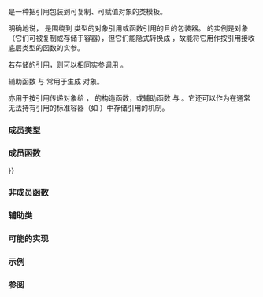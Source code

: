 {{cpp/title|reference_wrapper}}
{{cpp/utility/functional/reference_wrapper/navbar}}
{{dcl begin}}
{{dcl header|functional}}
{{dcl|since=c++11|
template&lt; class T &gt;
class reference_wrapper;
}}
{{dcl end}}

{{tt|std::reference_wrapper}} 是一种把引用包装到可复制、可赋值对象的类模板。

明确地说，{{tt|std::reference_wrapper}} 是围绕到 {{tt|T}} 类型的对象引用或函数引用的{{named req|CopyConstructible}}且{{named req|CopyAssignable}}的包装器。{{tt|std::reference_wrapper}} 的实例是对象（它们可被复制或存储于容器），但它们能隐式转换成 {{c|T&amp;}}，故能将它用作按引用接收底层类型的函数的实参。

若存储的引用{{named req|Callable}}，则可以相同实参调用 {{tt|std::reference_wrapper}}。

辅助函数 {{lc|std::ref}} 与 {{lc|std::cref}} 常用于生成 {{tt|std::reference_wrapper}} 对象。

{{tt|std::reference_wrapper}} 亦用于按引用传递对象给 {{lc|std::bind}}，{{lc|std::thread}} 的构造函数，或辅助函数 {{lc|std::make_pair}} 与 {{lc|std::make_tuple}}。它还可以作为在通常无法持有引用的标准容器（如 {{lc|std::vector}}）中存储引用的机制。

{{rrev|since=c++17|
保证 {{tt|std::reference_wrapper}} 为{{named req|TriviallyCopyable}}。
}}

{{rrev|since=c++20|
{{tt|T}} 可为不完整类型。
}}

===成员类型===
{{dsc begin}}
{{dsc hitem|类型|定义}}
{{dsc|{{tt|type}}|{{tt|T}}}}
{{dsc|{{tt|result_type}}{{mark life|deprecated=c++17|removed=c++20}}|br=yes|若 {{tt|T}} 为函数则为 {{tt|T}} 的返回类型。否则不定义。}}
{{dsc|{{tt|argument_type}}{{mark life|deprecated=c++17|removed=c++20}}|br=yes|
* 若 {{tt|T}} 为接受一个 {{tt|A1}} 类型实参的函数或函数指针，则 {{tt|argument_type}} 为 {{tt|A1}}&lt;br&gt;
* 若 {{tt|T}} 是不接收实参的指向类 {{tt|T0}} 成员函数的指针，则 {{tt|argument_type}} 为 {{c/core|T0*}}，可能有 cv 限定&lt;br&gt;
* 若 {{tt|T}} 是拥有成员类型 {{c/core|T::argument_type}} 的类类型，则 {{tt|argument_type}} 为其别名}}
{{dsc|{{tt|first_argument_type}}&lt;br&gt;{{mark life|deprecated=c++17|removed=c++20}}|br=yes|
* 若 {{tt|T}} 是接收两个 {{tt|A1}} 与 {{tt|A2}} 类型实参的函数或函数指针，则 {{tt|first_argument_type}} 为 {{tt|A1}}&lt;br&gt;
* 若 {{tt|T}} 是接收一个实参的指向类 {{tt|T0}} 的成员函数的指针，则 {{tt|first_argument_type}} 为 {{c/core|T0*}}，可能有 cv 限定&lt;br&gt;
* 若 {{tt|T}} 是拥有成员类型 {{c/core|T::first_argument_type}} 的类类型，则 {{tt|first_argument_type}} 为其别名
}}
{{dsc|{{tt|second_argument_type}}&lt;br&gt;{{mark life|deprecated=c++17|removed=c++20}}|br=yes|
* 若 {{tt|T}} 是接收两个 {{tt|A1}} 与 {{tt|A2}} 类型实参的函数或函数指针，则 {{tt|second_argument_type}} 为 {{tt|A2}}&lt;br&gt;
* 若 {{tt|T}} 是接收一个 {{tt|A1}} 类型实参的指向类 {{tt|T0}} 成员函数的指针，则 {{tt|second_argument_type}} 为 {{tt|A1}}，可有 cv 限定&lt;br&gt;
* 若 {{tt|T}} 是拥有成员类型 {{c/core|T::second_argument_type}} 的类类型，则 {{tt|second_argument_type}} 为其别名}}
{{dsc end}}

===成员函数===
{{dsc begin}}
{{dsc inc|cpp/utility/functional/reference_wrapper/dsc constructor}}
{{dsc inc|cpp/utility/functional/reference_wrapper/dsc operator{{=}}}}
{{dsc inc|cpp/utility/functional/reference_wrapper/dsc get}}
{{dsc inc|cpp/utility/functional/reference_wrapper/dsc operator()}}
{{dsc end}}

===非成员函数===
{{dsc begin}}
{{dsc inc|cpp/utility/functional/reference_wrapper/dsc operator_cmp}}
{{dsc end}}

==={{rl|deduction guides|推导指引}}{{mark since c++17}}===

===辅助类===
{{dsc begin}}
{{dsc inc|cpp/utility/functional/reference_wrapper/dsc basic_common_reference}}
{{dsc end}}

===可能的实现===
{{eq fun
|1=
namespace detail
{
    template&lt;class T&gt; constexpr T&amp; FUN(T&amp; t) noexcept { return t; }
    template&lt;class T&gt; void FUN(T&amp;&amp;) = delete;
}

template&lt;class T&gt;
class reference_wrapper
{
public:
    // 类型
    using type = T;

    // construct/copy/destroy
    template&lt;class U, class = decltype(
        detail::FUN&lt;T&gt;(std::declval&lt;U&gt;()),
        std::enable_if_t&lt;!std::is_same_v&lt;reference_wrapper, std::remove_cvref_t&lt;U&gt;&gt;&gt;()
    )&gt;
    constexpr reference_wrapper(U&amp;&amp; u)
        noexcept(noexcept(detail::FUN&lt;T&gt;(std::forward&lt;U&gt;(u))))
        : _ptr(std::addressof(detail::FUN&lt;T&gt;(std::forward&lt;U&gt;(u)))) {}

    reference_wrapper(const reference_wrapper&amp;) noexcept = default;
 
    // 赋值
    reference_wrapper&amp; operator=(const reference_wrapper&amp; x) noexcept = default;
 
    // 访问
    constexpr operator T&amp; () const noexcept { return *_ptr; }
    constexpr T&amp; get() const noexcept { return *_ptr; }

    template&lt;class... ArgTypes&gt;
    constexpr std::invoke_result_t&lt;T&amp;, ArgTypes...&gt;
        operator() (ArgTypes&amp;&amp;... args ) const
            noexcept(std::is_nothrow_invocable_v&lt;T&amp;, ArgTypes...&gt;)
    {
        return std::invoke(get(), std::forward&lt;ArgTypes&gt;(args)...);
    }
 
private:
    T* _ptr;
};

// 推导指引
template&lt;class T&gt;
reference_wrapper(T&amp;) -&gt; reference_wrapper&lt;T&gt;;
}}

===示例===
{{example
|演示将 {{tt|std::reference_wrapper}} 作为引用的容器使用，这令使用多重索引访问同一容器称为可能。
|code=
#include &lt;algorithm&gt;
#include &lt;functional&gt;
#include &lt;iostream&gt;
#include &lt;list&gt;
#include &lt;numeric&gt;
#include &lt;random&gt;
#include &lt;vector&gt;

void println(auto const rem, std::ranges::range auto const&amp; v)
{
    for (std::cout &lt;&lt; rem; auto const&amp; e : v)
        std::cout &lt;&lt; e &lt;&lt; ' ';
    std::cout &lt;&lt; '\n';
}

int main()
{
    std::list&lt;int&gt; l(10);
    std::iota(l.begin(), l.end(), -4);

    // 不能在 list 上用 shuffle（要求随机访问），但能在 vector 上使用它
    std::vector&lt;std::reference_wrapper&lt;int&gt;&gt; v(l.begin(), l.end());

    std::ranges::shuffle(v, std::mt19937{std::random_device{}()});

    println("list 的内容: ", l);
    println("list 的内容，通过经混洗的 vector 所见: ", v);

    std::cout &lt;&lt; "倍增初始化式列表中的值...\n";
    std::ranges::for_each(l, [](int&amp; i) { i *= 2; });

    println("list 的内容，通过经混洗的 vector 所见: ", v);
}
|p=true
|output=
list 的内容: -4 -3 -2 -1 0 1 2 3 4 5
list 的内容，通过经混洗的 vector 所见: -1 2 -2 1 5 0 3 -3 -4 4
倍增初始化式列表中的值...
list 的内容，通过经混洗的 vector 所见: -2 4 -4 2 10 0 6 -6 -8 8
}}

===参阅===
{{dsc begin}}
{{dsc inc|cpp/utility/functional/dsc ref}}
{{dsc inc|cpp/utility/functional/dsc bind}}
{{dsc inc|cpp/utility/functional/dsc unwrap_reference}}
{{dsc end}}

{{langlinks|de|en|es|fr|it|ja|pt|ru}}